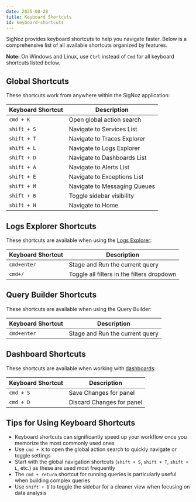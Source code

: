 ```yaml
---
date: 2025-08-28
title: Keyboard Shortcuts
id: keyboard-shortcuts
---
```


SigNoz provides keyboard shortcuts to help you navigate faster. Below is a comprehensive list of all available shortcuts organized by features.

**Note:** On Windows and Linux, use `Ctrl` instead of `Cmd` for all keyboard shortcuts listed below.

## Global Shortcuts

These shortcuts work from anywhere within the SigNoz application:

| Keyboard Shortcut | Description |
|------------------|-------------|
| `cmd + K` | Open global action search |
| `shift + S` | Navigate to Services List |
| `shift + T` | Navigate to Traces Explorer |
| `shift + L` | Navigate to Logs Explorer |
| `shift + D` | Navigate to Dashboards List |
| `shift + A` | Navigate to Alerts List |
| `shift + E` | Navigate to Exceptions List |
| `shift + M` | Navigate to Messaging Queues |
| `shift + B` | Toggle sidebar visibility |
| `shift + H` | Navigate to Home |

## Logs Explorer Shortcuts

These shortcuts are available when using the [Logs Explorer](https://signoz.io/docs/product-features/logs-explorer/):

| Keyboard Shortcut | Description |
|------------------|-------------|
| `cmd+enter` | Stage and Run the current query |
| `cmd+/` | Toggle all filters in the filters dropdown |

## Query Builder Shortcuts

These shortcuts are available when using the Query Builder:

| Keyboard Shortcut | Description |
|------------------|-------------|
| `cmd+enter` | Stage and Run the current query |

## Dashboard Shortcuts

These shortcuts are available when working with [dashboards](https://signoz.io/docs/userguide/manage-dashboards/):

| Keyboard Shortcut | Description |
|------------------|-------------|
| `cmd + S` | Save Changes for panel |
| `cmd + D` | Discard Changes for panel |

## Tips for Using Keyboard Shortcuts

- Keyboard shortcuts can significantly speed up your workflow once you memorize the most commonly used ones
- Use `cmd + K` to open the global action search to quickly navigate or toggle settings
- Start with the global navigation shortcuts (`shift + S`, `shift + T`, `shift + L`, etc.) as these are used most frequently
- The `cmd + return` shortcut for running queries is particularly useful when building complex queries
- Use `shift + B` to toggle the sidebar for a cleaner view when focusing on data analysis